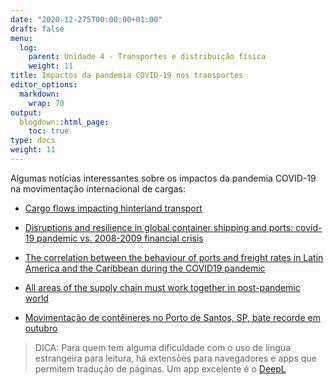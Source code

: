 ```yaml
---
date: "2020-12-275T00:00:00+01:00"
draft: false
menu:
  log:
    parent: Unidade 4 - Transportes e distribuição física
    weight: 11
title: Impactos da pandemia COVID-19 nos transportes
editor_options: 
  markdown: 
    wrap: 70
output: 
  blogdown::html_page:
    toc: true
type: docs
weight: 11
---
```


Algumas notícias interessantes sobre os impactos da pandemia COVID-19 na movimentação internacional de cargas: 

- [Cargo flows impacting hinterland transport](https://www.porteconomics.eu/wpsp-iaph-barometer-cargo-flows-impacting-hinterland-transport/)

- [Disruptions and resilience in global container shipping and ports: covid-19 pandemic vs. 2008-2009 financial crisis](https://www.porteconomics.eu/disruptions-and-resilience-in-global-container-shipping-and-ports-covid-19-pandemic-vs-2008-2009-financial-crisis/)

- [The correlation between the behaviour of ports and freight rates in Latin America and the Caribbean during the COVID19 pandemic](https://www.porteconomics.eu/the-correlation-between-the-behaviour-of-ports-and-freight-rates-in-latin-america-and-the-caribbean-during-the-covid19-pandemic/)

- [All areas of the supply chain must work together in post-pandemic world](https://www.porttechnology.org/news/all-areas-of-the-supply-chain-must-work-together-in-post-pandemic-world/)

- [Movimentação de contêineres no Porto de Santos, SP, bate recorde em outubro](https://portalacepg.com.br/movimentacao-de-conteineres-no-porto-de-santos-sp-bate-recorde-em-outubro/)


> DICA: Para quem tem alguma dificuldade com o uso de língua estrangeira para leitura, há extensões para navegadores e apps que permitem tradução de páginas. Um app excelente é o [DeepL](https://www.deepl.com/translator)